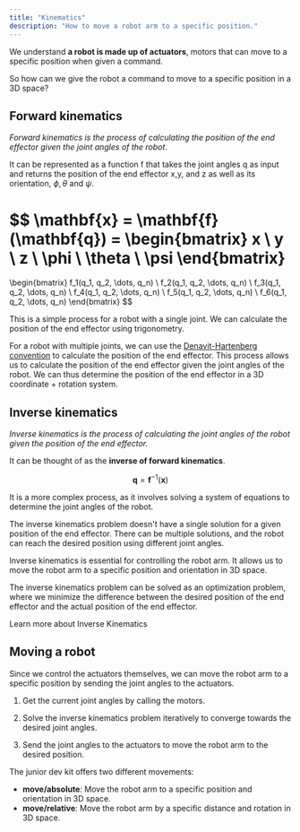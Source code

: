 ```yaml
---
title: "Kinematics"
description: "How to move a robot arm to a specific position."
---
```


We understand **a robot is made up of actuators**, motors that can move to a specific position when given a command.

So how can we give the robot a command to move to a specific position in a 3D space?


## Forward kinematics

_Forward kinematics is the process of calculating the position of the end effector given the joint angles of the robot_.

It can be represented as a function f that takes the joint angles q as input and returns the position of the end effector x,y, and z as well as its orientation, $\phi , \theta$ and $\psi$.

$$
\mathbf{x} = \mathbf{f}(\mathbf{q}) = 
\begin{bmatrix}
x \\
y \\
z \\
\phi \\
\theta \\
\psi
\end{bmatrix}
=
\begin{bmatrix}
f_1(q_1, q_2, \dots, q_n) \\
f_2(q_1, q_2, \dots, q_n) \\
f_3(q_1, q_2, \dots, q_n) \\
f_4(q_1, q_2, \dots, q_n) \\
f_5(q_1, q_2, \dots, q_n) \\
f_6(q_1, q_2, \dots, q_n)
\end{bmatrix}
$$

This is a simple process for a robot with a single joint. We can calculate the position of the end effector using trigonometry.

For a robot with multiple joints, we can use the [Denavit-Hartenberg convention](https://en.wikipedia.org/wiki/Denavit%E2%80%93Hartenberg_parameters) to calculate the position of the end effector. This process allows us to calculate the position of the end effector given the joint angles of the robot.
We can thus determine the position of the end effector in a 3D coordinate + rotation system.

## Inverse kinematics

_Inverse kinematics is the process of calculating the joint angles of the robot given the position of the end effector._

It can be thought of as the **inverse of forward kinematics**.

$$
\mathbf{q} = \mathbf{f}^{-1}(\mathbf{x})
$$


It is a more complex process, as it involves solving a system of equations to determine the joint angles of the robot.

<Tip> 
The inverse kinematics problem doesn't have a single solution for a given position of the end effector. There can be multiple solutions, and the robot can reach the desired position using different joint angles.
</Tip>

Inverse kinematics is essential for controlling the robot arm. It allows us to move the robot arm to a specific position and orientation in 3D space.

The inverse kinematics problem can be solved as an optimization problem, where we minimize the difference between the desired position of the end effector and the actual position of the end effector. 

<Card icon="graduation-cap" title="Learn more" href="https://en.wikipedia.org/wiki/Inverse_kinematics">
Learn more about Inverse Kinematics
</Card>

## Moving a robot

Since we control the actuators themselves, we can move the robot arm to a specific position by sending the joint angles to the actuators.

1. Get the current joint angles by calling the motors.

2. Solve the inverse kinematics problem iteratively to converge towards the desired joint angles.

3. Send the joint angles to the actuators to move the robot arm to the desired position.

The junior dev kit offers two different movements: 
- **move/absolute**: Move the robot arm to a specific position and orientation in 3D space.
- **move/relative**: Move the robot arm by a specific distance and rotation in 3D space.